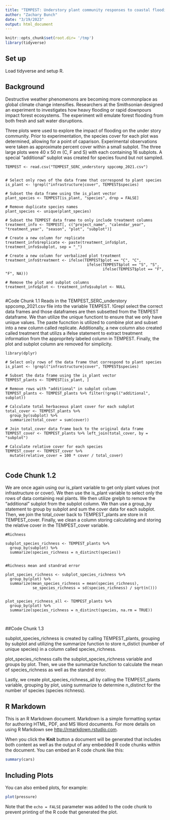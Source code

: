 ```yaml
---
title: "TEMPEST: Understory plant community responses to coastal flooding"
author: "Zachary Bunch"
date: "3/19/2023"
output: html_document
---
```


```r
knitr::opts_chunk$set(root.dir= '/tmp')
library(tidyverse)

```
## Set up
Load tidyverse and setup R.

## Background

Destructive weather phenomenons are becoming more commonplace as global climate change intensifies. Researchers at the Smithsonian designed an experiment to investigates how heavy flooding or rapid downpours impact forest ecosystems. The experiment will emulate forest flooding from both fresh and salt water disruptions. 

Three plots were used to explore the impact of flooding on the under story community. Prior to experimentation, the species cover for each plot was determined, allowing for a point of caparison. Experimental observations were taken as approximate percent cover within a small subplot. The three large plots were 40 x 50 m (C, F and S) with each containing 16 subplots. A special "additional" subplot was created for species found but not sampled.  

```
TEMPEST <- read.csv("TEMPEST_SERC_understory sppcomp_2021.csv")


# Select only rows of the data frame that correspond to plant species
is_plant <- !grepl("infrastructure|cover", TEMPEST$species)

# Subset the data frame using the is_plant vector
plant_species <- TEMPEST[is_plant, "species", drop = FALSE]

# Remove duplicate species names
plant_species <- unique(plant_species)

# Subset the TEMPEST data frame to only include treatment columns
treatment_info <- TEMPEST[, c("project_name", "calendar_year", "treatment_year", "season", "plot", "subplot")]

# Create a new column for replicate
treatment_info$replicate <- paste(treatment_info$plot, treatment_info$subplot, sep = "_")

# Create a new column for verbalized plot treatment
treatment_info$treatment <- ifelse(TEMPEST$plot == "C", "C", 
                                    ifelse(TEMPEST$plot == "S", "S",
                                           ifelse(TEMPEST$plot == "F", "F", NA)))

# Remove the plot and subplot columns
treatment_info$plot <- treatment_info$subplot <- NULL


```
#Code Chunk 1.1
Reads in the TEMPEST_SERC_understory sppcomp_2021.csv file into the variable TEMPEST. !Grepl select the correct data frames and those dataframes are then subsetted from the TEMPEST dataframe. We than utilize the unique functiont to ensure that we only have unique values. The paste fucnction is utilized to combine plot and subset into a new column called replicate. Additionally, a new column also created called treatment that utilizs a ifelse statement to extract treatment information from the appropritely labeled column in TEMPEST. Finally, the plot and subplot column are removed for simplicity. 



```
library(dplyr)

# Select only rows of the data frame that correspond to plant species
is_plant <- !grepl("infrastructure|cover", TEMPEST$species)

# Subset the data frame using the is_plant vector
TEMPEST_plants <- TEMPEST[is_plant, ]

# Remove rows with "additional" in subplot column
TEMPEST_plants <- TEMPEST_plants %>% filter(!grepl("additional", subplot))

# Calculate total herbaceous plant cover for each subplot
total_cover <- TEMPEST_plants %>%
  group_by(subplot) %>%
  summarize(total_cover = sum(cover))

# Join total_cover data frame back to the original data frame
TEMPEST_cover <- TEMPEST_plants %>% left_join(total_cover, by = "subplot")

# Calculate relative cover for each species
TEMPEST_cover <- TEMPEST_cover %>%
  mutate(relative_cover = 100 * cover / total_cover)


```

## Code Chunk 1.2

We are once again using our is_plant variable to get only plant values (not infrastructure or cover). We then use the is_plant variable to select only the rows of data containing real plants. We then utilize grelph to remove the "additional" subplot from the subplot column. We than use a group_by statement to group by subplot and sum the cover data for each subplot. Then, we join the total_cover back to TEMPEST_plants are store in it TEMPEST_cover. Finally, we clean a column storing calculating and storing the relative cover in the TEMPEST_cover variable. 

```
#Richness 

subplot_species_richness <- TEMPEST_plants %>%
  group_by(subplot) %>%
  summarize(species_richness = n_distinct(species))


#Richness mean and standrad error

plot_species_richness <- subplot_species_richness %>%
  group_by(plot) %>%
  summarize(mean_species_richness = mean(species_richness),
            se_species_richness = sd(species_richness) / sqrt(n()))
            
            
plot_species_richness_all <- TEMPEST_plants %>%
  group_by(plot) %>%
  summarize(species_richness = n_distinct(species, na.rm = TRUE))            
  
  
```

##Code Chunk 1.3

subplot_species_richness is created by calling TEMPEST_plants, grouping by subplot and utilizing the summarize function to store n_distict (number of unique species) in a column called species_richness. 

plot_species_richness calls the subplot_species_richness variable and groups by plot. Then, we use the summarize function to calculate the mean of species_richness as well as the standrd error. 

Lastly, we create plot_species_richness_all by calling the TEMPEST_plants variable, grouping by plot, using summarize to determine n_distinct for the number of species (species richness). 

## R Markdown

This is an R Markdown document. Markdown is a simple formatting syntax for authoring HTML, PDF, and MS Word documents. For more details on using R Markdown see <http://rmarkdown.rstudio.com>.

When you click the **Knit** button a document will be generated that includes both content as well as the output of any embedded R code chunks within the document. You can embed an R code chunk like this:

```r
summary(cars)
```

## Including Plots

You can also embed plots, for example:

```r
plot(pressure)
```

Note that the `echo = FALSE` parameter was added to the code chunk to prevent printing of the R code that generated the plot.
